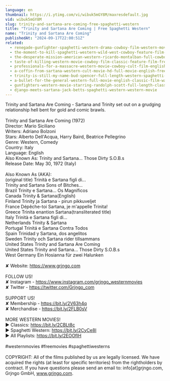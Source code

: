```yaml
---
language: en
thumbnail: https://i.ytimg.com/vi/wibuk5mGY8M/maxresdefault.jpg
vid: wibuk5mGY8M
slug: trinity-and-sartana-are-coming-free-spaghetti-western
title: "Trinity and Sartana Are Coming | Free Spaghetti Western"
name: "Trinity and Sartana Are Coming"
publishedAt: "2024-09-17T22:00:51Z"
related:
  - renegade-gunfighter-spaghetti-western-drama-cowboy-film-western-movie
  - the-moment-to-kill-spaghetti-western-wild-west-cowboy-feature-film-full-length
  - the-desperate-mission-american-western-ricardo-montalban-full-cowboy-movie
  - taste-of-killing-western-movie-cowboy-film-classic-feature-film-free-movie-on-youtube
  - professionals-for-a-massacre-western-movie-cowboy-cult-film-english-free-full-movie
  - a-coffin-from-sartana-western-cult-movie-hd-full-movie-english-free-cowboy-film
  - trinity-is-still-my-name-bud-spencer-full-length-western-spaghetti-western-full-movie
  - a-bullet-for-the-general-western-full-movie-english-classic-film-watchfree-cowboyfilm
  - gunfighters-western-movie-starring-randolph-scott-full-length-classic-feature-film-english
  - django-meets-sartana-jack-betts-spaghetti-western-western-movie
---
```


Trinity and Sartana Are Coming - Sartana and Trinity set out on a grudging relationship hell bent for gold and comic brawls.<br />
<br />
Trinity and Sartana Are Coming (1972)<br />
Director: Mario Siciliano<br />
Writers: Adriano Bolzoni<br />
Stars: Alberto Dell'Acqua, Harry Baird, Beatrice Pellegrino<br />
Genre: Western, Comedy<br />
Country: Italy<br />
Language: English<br />
Also Known As: Trinity and Sartana... Those Dirty S.O.B.s<br />
Release Date: May 30, 1972 (Italy)<br />
<br />
Also Known As (AKA):<br />
(original title) Trinità e Sartana figli di... <br />
Trinity and Sartana Sons of Bitches...<br />
Brazil Trinity e Sartana... Os Magníficos<br />
Canada Trinity & Sartana(English)<br />
Finland Trinity ja Sartana - pirun pikkuveljet<br />
France Dépêche-toi Sartana, je m'appelle Trinita!<br />
Greece Trinita enantion Sartana(transliterated title)<br />
Italy Trinità e Sartana figli di...<br />
Netherlands Trinity & Sartana<br />
Portugal Trinitá e Sartana Contra Todos<br />
Spain Trinidad y Sartana, dos angelitos<br />
Sweden Trinity och Sartana rider tillsammans<br />
United States Trinity and Sartana Are Coming<br />
United States Trinity and Sartana... Those Dirty S.O.B.s<br />
West Germany Ein Hosianna für zwei Halunken<br />
<br />
✘ Website: https://www.grjngo.com<br />
<br />
FOLLOW US!<br />
✘ Instagram - https://www.instagram.com/grjngo_westernmovies<br />
✘ Twitter - https://twitter.com/Grjngo_com<br />
<br />
SUPPORT US!<br />
✘ Membership - https://bit.ly/2V63h4q<br />
✘ Merchandise - https://bit.ly/2FLB0sV<br />
<br />
MORE WESTERN MOVIES! <br />
► Classics: https://bit.ly/2CBLt8c <br />
► Spaghetti Western: https://bit.ly/2CyCe8I <br />
► All Playlists: https://bit.ly/2EOOfIH <br />
<br />
#westernmovies #freemovies #spaghettiwesterns<br />
<br />
COPYRIGHT: All of the films published by us are legally licensed. We have acquired the rights (at least for specific territories) from the rightholders by contract. If you have questions please send an email to: info[at]grjngo.com, Grjngo GmbH, www.grjngo.com.